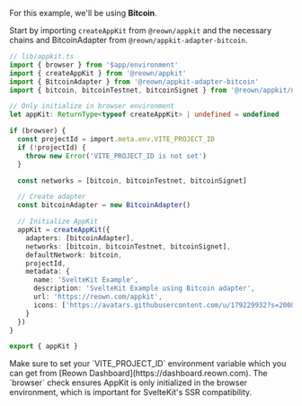 For this example, we'll be using **Bitcoin**.

Start by importing `createAppKit` from `@reown/appkit` and the necessary chains and BitcoinAdapter from `@reown/appkit-adapter-bitcoin`.

```ts
// lib/appkit.ts
import { browser } from '$app/environment'
import { createAppKit } from '@reown/appkit'
import { BitcoinAdapter } from '@reown/appkit-adapter-bitcoin'
import { bitcoin, bitcoinTestnet, bitcoinSignet } from '@reown/appkit/networks'

// Only initialize in browser environment
let appKit: ReturnType<typeof createAppKit> | undefined = undefined

if (browser) {
  const projectId = import.meta.env.VITE_PROJECT_ID
  if (!projectId) {
    throw new Error('VITE_PROJECT_ID is not set')
  }

  const networks = [bitcoin, bitcoinTestnet, bitcoinSignet]

  // Create adapter
  const bitcoinAdapter = new BitcoinAdapter()

  // Initialize AppKit
  appKit = createAppKit({
    adapters: [bitcoinAdapter],
    networks: [bitcoin, bitcoinTestnet, bitcoinSignet],
    defaultNetwork: bitcoin,
    projectId,
    metadata: {
      name: 'SvelteKit Example',
      description: 'SvelteKit Example using Bitcoin adapter',
      url: 'https://reown.com/appkit',
      icons: ['https://avatars.githubusercontent.com/u/179229932?s=200&v=4']
    }
  })
}

export { appKit }
```

<Note>
  Make sure to set your `VITE_PROJECT_ID` environment variable which you can get from [Reown Dashboard](https://dashboard.reown.com).
</Note>

<Note>
  The `browser` check ensures AppKit is only initialized in the browser environment, which is important for SvelteKit's SSR compatibility.
</Note>
